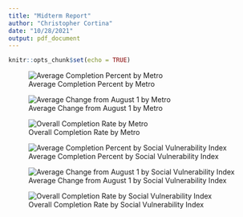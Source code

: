 ```yaml
---
title: "Midterm Report"
author: "Christopher Cortina"
date: "10/28/2021"
output: pdf_document
---
```


```r
knitr::opts_chunk$set(echo = TRUE)
```

![Average Completion Percent by Metro]("~/project/figures/avg.png")

![Average Change from August 1 by Metro]("~/project/figures/avg_chg.png")

![Overall Completion Rate by Metro]("~/project/figures/rate.png")

![Average Completion Percent by Social Vulnerability Index]("~/project/figures/svi_avg.png")

![Average Change from August 1 by Social Vulnerability Index]("~/project/figures/svi_chg.png")

![Overall Completion Rate by Social Vulnerability Index]("~/project/figures/svi_rate.png")